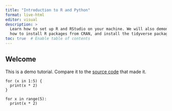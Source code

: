 ```yaml
---
title: "Introduction to R and Python"
format: live-html  
editor: visual
description: >
  Learn how to set up R and RStudio on your machine. We will also demonstrate
  how to install R packages from CRAN, and install the tidyverse package.
toc: true  # Enable table of contents
---
```



## Welcome

This is a demo tutorial. Compare it to the [source code](https://github.com/rstudio/learnr/tree/main/inst/tutorials/ex-setup-r/ex-setup-r.Rmd) that made it.


```webr
for (x in 1:5) {
  print(x * 2)
}
```

```pyodide
for x in range(5):
  print(x * 2)
```
